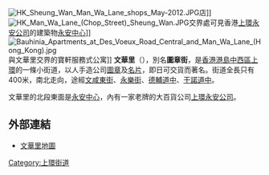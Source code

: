 [[File:HK_Sheung_Wan_Man_Wa_Lane_shops_May-2012.JPG|thumb]]店]]
[[File:HK_Man_Wa_Lane_(Chop_Street)_Sheung_Wan.JPG|thumb]]交界處可見香港[[永安公司|上環永安公司]]的建築物[[永安中心|永安中心]]]]
[[File:Bauhinia_Apartments_at_Des_Voeux_Road_Central_and_Man_Wa_Lane_(Hong_Kong).jpg|thumb]]與文華里交界的寶軒服務式公寓]]
'''文華里'''（{{lang-en|Man Wa Lane}}），別名'''圖章街'''，是[[香港|香港]][[港島|港島]][[中西區_(香港)|中西區]][[上環|上環]]的一條小街道，以人手造公司[[圖章|圖章]]及[[名片|名片]]，即日可交貨而著名。街道全長只有400米，南北走向，途經[[文咸街|文咸東街]]、[[永樂街|永樂街]]、[[德輔道|德輔道中]]、[[干諾道|干諾道中]]。 

文華里的北段東面是[[永安中心|永安中心]]，內有一家老牌的大百貨公司[[永安公司|上環永安公司]]。

==外部連結==
{{commonscat|Man Wa Lane}}
* [http://www.centamap.com/scripts/centamapgif.asp?lg=B5&tp=2&sx=&sy=&sl=&ss=0&mx=833754&my=816353&vm=&ly=&lb=&ms=2&ca=0&x=833754&y=816353&z=2 文華里地圖]

{{HK-trans-stub}}

[[Category:上環街道|Category:上環街道]]